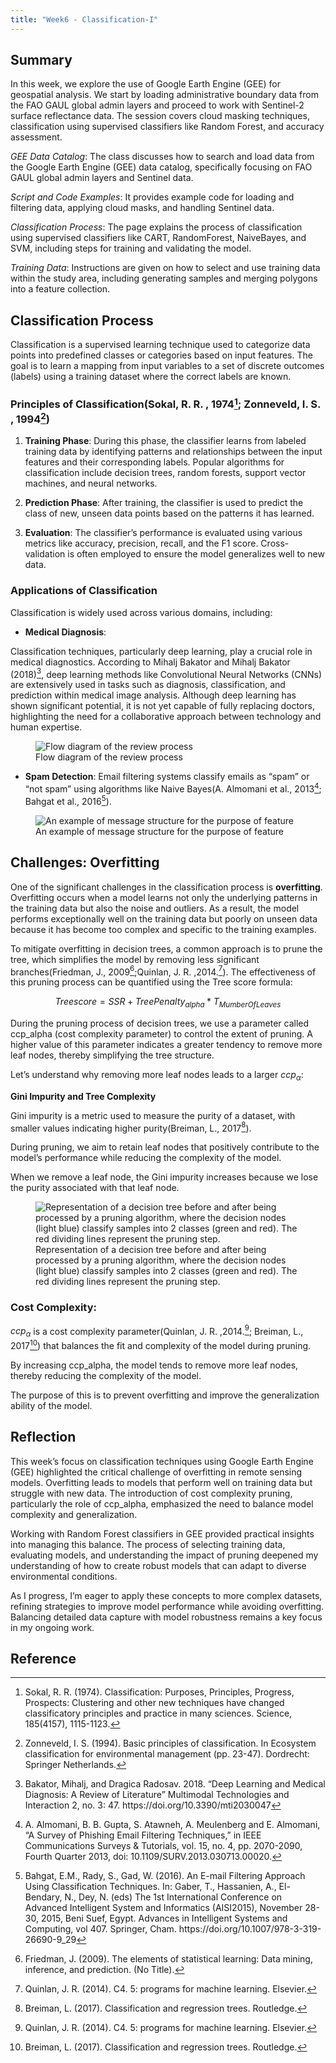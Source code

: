 ```yaml
---
title: "Week6 - Classification-I"
---
```


## Summary

In this week, we explore the use of Google Earth Engine (GEE) for geospatial analysis. We start by loading administrative boundary data from the FAO GAUL global admin layers and proceed to work with Sentinel-2 surface reflectance data. The session covers cloud masking techniques, classification using supervised classifiers like Random Forest, and accuracy assessment. 

::: callout-tip

*GEE Data Catalog*: The class discusses how to search and load data from the Google Earth Engine (GEE) data catalog, specifically focusing on FAO GAUL global admin layers and Sentinel data.

*Script and Code Examples*: It provides example code for loading and filtering data, applying cloud masks, and handling Sentinel data.

*Classification Process*: The page explains the process of classification using supervised classifiers like CART, RandomForest, NaiveBayes, and SVM, including steps for training and validating the model.

*Training Data*: Instructions are given on how to select and use training data within the study area, including generating samples and merging polygons into a feature collection.

:::

## Classification Process

Classification is a supervised learning technique used to categorize data points into predefined classes or categories based on input features. The goal is to learn a mapping from input variables to a set of discrete outcomes (labels) using a training dataset where the correct labels are known. 

### Principles of Classification(Sokal, R. R. , 1974[^wk6_classification1-1]; Zonneveld, I. S. , 1994[^wk6_classification1-2])

1. **Training Phase**: During this phase, the classifier learns from labeled training data by identifying patterns and relationships between the input features and their corresponding labels. Popular algorithms for classification include decision trees, random forests, support vector machines, and neural networks.

2. **Prediction Phase**: After training, the classifier is used to predict the class of new, unseen data points based on the patterns it has learned.

3. **Evaluation**: The classifier's performance is evaluated using various metrics like accuracy, precision, recall, and the F1 score. Cross-validation is often employed to ensure the model generalizes well to new data.

### Applications of Classification

Classification is widely used across various domains, including:


- **Medical Diagnosis**: 

Classification techniques, particularly deep learning, play a crucial role in medical diagnostics. According to Mihalj Bakator and Mihalj Bakator (2018)[^wk6_classification1-3], deep learning methods like Convolutional Neural Networks (CNNs) are extensively used in tasks such as diagnosis, classification, and prediction within medical image analysis. Although deep learning has shown significant potential, it is not yet capable of fully replacing doctors, highlighting the need for a collaborative approach between technology and human expertise.

![Flow diagram of the review process](images/flow diagram.png)


- **Spam Detection**: Email filtering systems classify emails as "spam" or "not spam" using algorithms like Naive Bayes(A. Almomani et al., 2013[^wk6_classification1-5]; Bahgat et al., 2016[^wk6_classification1-6]).


![An example of message structure for the purpose of feature](images/Amessage structure.gif)


## Challenges: Overfitting

One of the significant challenges in the classification process is **overfitting**. Overfitting occurs when a model learns not only the underlying patterns in the training data but also the noise and outliers. As a result, the model performs exceptionally well on the training data but poorly on unseen data because it has become too complex and specific to the training examples.

To mitigate overfitting in decision trees, a common approach is to prune the tree, which simplifies the model by removing less significant branches(Friedman, J., 2009[^wk6_classification1-7];Quinlan, J. R. ,2014.[^wk6_classification1-8]). The effectiveness of this pruning process can be quantified using the Tree score formula:


$$Tree score = SSR + TreePenalty_{alpha}* T_{Mumber Of Leaves}$$


During the pruning process of decision trees, we use a parameter called ccp_alpha (cost complexity parameter) to control the extent of pruning. A higher value of this parameter indicates a greater tendency to remove more leaf nodes, thereby simplifying the tree structure.

Let's understand why removing more leaf nodes leads to a larger $ccp_{\alpha}$:

**Gini Impurity and Tree Complexity**

Gini impurity is a metric used to measure the purity of a dataset, with smaller values indicating higher purity(Breiman, L., 2017[^wk6_classification1-4]).

During pruning, we aim to retain leaf nodes that positively contribute to the model's performance while reducing the complexity of the model.

When we remove a leaf node, the Gini impurity increases because we lose the purity associated with that leaf node.

![Representation of a decision tree before and after being processed by a pruning algorithm, where the decision nodes (light blue) classify samples into 2 classes (green and red). The red dividing lines represent the pruning step.](images/clipboard-909472583.png){fig-align="center"}

### Cost Complexity:

$ccp_{\alpha}$ is a cost complexity parameter(Quinlan, J. R. ,2014.[^wk6_classification1-8]; Breiman, L., 2017[^wk6_classification1-4]) that balances the fit and complexity of the model during pruning.

By increasing ccp_alpha, the model tends to remove more leaf nodes, thereby reducing the complexity of the model.

The purpose of this is to prevent overfitting and improve the generalization ability of the model.

## Reflection

This week’s focus on classification techniques using Google Earth Engine (GEE) highlighted the critical challenge of overfitting in remote sensing models. Overfitting leads to models that perform well on training data but struggle with new data. The introduction of cost complexity pruning, particularly the role of ccp_alpha, emphasized the need to balance model complexity and generalization.

Working with Random Forest classifiers in GEE provided practical insights into managing this balance. The process of selecting training data, evaluating models, and understanding the impact of pruning deepened my understanding of how to create robust models that can adapt to diverse environmental conditions.

As I progress, I’m eager to apply these concepts to more complex datasets, refining strategies to improve model performance while avoiding overfitting. Balancing detailed data capture with model robustness remains a key focus in my ongoing work.

## Reference

[^wk6_classification1-1]:Sokal, R. R. (1974). Classification: Purposes, Principles, Progress, Prospects: Clustering and other new techniques have changed classificatory principles and practice in many sciences. Science, 185(4157), 1115-1123.

[^wk6_classification1-2]: Zonneveld, I. S. (1994). Basic principles of classification. In Ecosystem classification for environmental management (pp. 23-47). Dordrecht: Springer Netherlands.


[^wk6_classification1-6]:Bahgat, E.M., Rady, S., Gad, W. (2016). An E-mail Filtering Approach Using Classification Techniques. In: Gaber, T., Hassanien, A., El-Bendary, N., Dey, N. (eds) The 1st International Conference on Advanced Intelligent System and Informatics (AISI2015), November 28-30, 2015, Beni Suef, Egypt. Advances in Intelligent Systems and Computing, vol 407. Springer, Cham. https://doi.org/10.1007/978-3-319-26690-9_29

[^wk6_classification1-5]:A. Almomani, B. B. Gupta, S. Atawneh, A. Meulenberg and E. Almomani, "A Survey of Phishing Email Filtering Techniques," in IEEE Communications Surveys & Tutorials, vol. 15, no. 4, pp. 2070-2090, Fourth Quarter 2013, doi: 10.1109/SURV.2013.030713.00020.


[^wk6_classification1-3]:Bakator, Mihalj, and Dragica Radosav. 2018. "Deep Learning and Medical Diagnosis: A Review of Literature" Multimodal Technologies and Interaction 2, no. 3: 47. https://doi.org/10.3390/mti2030047


[^wk6_classification1-4]:Breiman, L. (2017). Classification and regression trees. Routledge.

[^wk6_classification1-7]:Friedman, J. (2009). The elements of statistical learning: Data mining, inference, and prediction. (No Title).

[^wk6_classification1-8]:Quinlan, J. R. (2014). C4. 5: programs for machine learning. Elsevier.